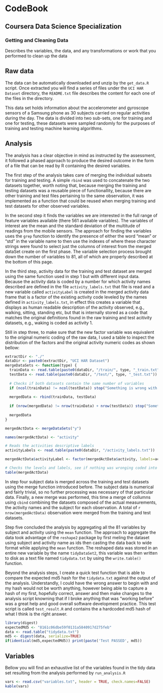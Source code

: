 # CodeBook
## Coursera Data Science Specialization
### Getting and Cleaning Data
Describes the variables, the data, and any transformations or work that you performed to clean up the data

## Raw data
The data can be automatically downloaded and unzip by the `get_data.R` script. Once extracted you will find 
a series of files under the `UCI HAR Dataset` directory, the `README.txt` file describes the content for each one
of the files in the directory.

This data set holds information about the accelerometer and gyroscope sensors of a Samsung phone as 30 subjects carried
on regular activities during the day. The data is divided into two sub-sets, one for training and one for testing, these
datasets were sampled randomly for the purposes of training and testing machine learning algorithms.

## Analysis
The analysis has a clear objective in mind as instructed by the assessment, it followed a phased approach to produce
the desired outcome in the form of a file that can be read by R containing the desired variables.

The first step of the analysis takes care of merging the individual subsets for training and testing. A simple
`rbind` was used to concatenate the two datasets together, worth noting that, because merging the training and
testing datasets was a reusable piece of functionallity, because there are other training and test files pertaining to
the same observation, it was implemented as a function that could be reused when merging training and test datasets
for other observed variables.

In the second step it finds the variables we are interested in the full range of feature variables available 
(there 561 available variables). The variables of interest are the mean and the standard deviation of the 
multitude of readings from the mobile sensors. The approach for finding the variables uses the `grep` function to 
identify the presence of either the word "mean" or "std" in the variable name to then use the indexes of where 
these character strings were found to select just the columns of interest from the merged dataSet create on the first phase.
The variable selection process brought down the number of variables to 81, all of which are properly described at the
bottom of this page.

In the third step, activity data for the training and test dataset are merged using the same function used in step 1 but with
different input data. Because the activity data is coded by a number for which activity names described are defined 
in the file `activity_labels.txt` that file is read and a new variable called `activityLabel` is created in the 
merged activity data frame that is a factor of the existing activity code leveled by the names defined in 
`activity_labels.txt`, in effect this creates a variable that displays as human readable description of the 
activity observed, e.g., walking, sitting, standing etc, but that is internally stored as a code that matches the 
original definitions found in the raw training and test acitivity datasets, e.g., waking is coded as activity 1.

Still in step three, to make sure that the new factor variable was equivalent to the original 
numeric coding of the raw data, I used a table to inspect the distribution of the factors and the original 
activity numeric codes as shown bellow:

```r
extractDir <- "./"
dataDir <- paste0(extractDir, "UCI HAR Dataset")
mergeDataSets <- function(type) {
  trainData <- read.table(paste0(dataDir, "/train/", type, "_train.txt"))
  testData <- read.table(paste0(dataDir, "/test/", type, "_test.txt"))
  
  # Checks if both datasets contain the same number of variables
  if (ncol(trainData) != ncol(testData)) stop("Something is wrong with the data")
  
  mergedData <- rbind(trainData, testData)
  
  if (nrow(mergedData) != nrow(trainData) + nrow(testData)) stop("Something is wrong with merge")
  
  mergedData
}
```

```r
mergedActData <- mergeDataSets("y")

names(mergedActData) <- "activity"

# Reads the activities descriptive labels
activityLabels <- read.table(paste0(dataDir, "/activity_labels.txt"))

mergedActData$activityLabel <- factor(mergedActData$activity, labels=activityLabels[,2])

# Checks the levels and labels, see if nothing was wronging coded into factors
table(mergedActData)
```

In step four subject data is merged across the training and test datasets using the merge function introduced before. The subject
data is numerical and fairly trivial, so no further processing was necessary of that particular data. Finally, a new merge was performed,
this time a merge of collumns using `cbind` combining the datasets composed of the actual measurements, the activity names and
the subject for each observation. A total of `r nrow(mergedActData)` observation were merged from the training and test datasets.

Step five concluded the analysis by aggregating all the 81 variables by subject and activity using the `mean` function. The approach
to aggregate the data took advantage of the `reshape2` package by first meling the dataset using subject and activity name as ids
then casting the data back to wide format while applying the `mean` function. The reshaped data was stored in an entire new variable
by the name `tidyDataSet2`, this variable was then written to disk as a text file named `tidydata.txt` by using the 
`write.table()` function.

Beyond the analysis steps, I create a quick test function that is able to compare the expected md5 hash for the `tidydata.txt` against
the output of the analysis. Understandly, I could have the wrong answer to begin with and my hash would not be worth anything, however
being able to capture a hash of my first, hopefully correct, answer and then make changes to the analysis script knowning that if I broke anything that was "working before" was a great help and good overall software development practice. This test script is 
called `test_result.R` and contains the a hardcoded md5 hash of what I think is the right answer.

```r
library(digest)
expectedMd5 <- "8161c06dbe59f0131a5840917d275feb"
data <- read.table("tidydata.txt")
md5 <- digest(data, serialize=TRUE)
if(identical(md5,expectedMd5)) print(paste('Test PASSED', md5))
```

## Variables
Bellow you will find an exhaustive list of the variables found in the tidy data set resulting from the analysis performed by `run_analysis.R`

```r
vars <- read.csv("variables.txt", header = TRUE, check.names=FALSE)
kable(vars)
```